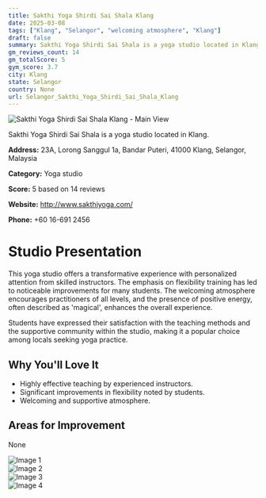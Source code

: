```yaml
---
title: Sakthi Yoga Shirdi Sai Shala Klang
date: 2025-03-08
tags: ["Klang", "Selangor", "welcoming atmosphere", "Klang"]  
draft: false
summary: Sakthi Yoga Shirdi Sai Shala is a yoga studio located in Klang.
gm_reviews_count: 14
gm_totalScore: 5
gym_score: 3.7
city: Klang
state: Selangor
country: None
url: Selangor_Sakthi_Yoga_Shirdi_Sai_Shala_Klang
---
```


<div className="aspect-[16/9] relative my-8">
  <img 
    src="https://lh5.googleusercontent.com/p/AF1QipPmfxv8O06SwwLP29vtIjNP2p3UWOcLqMEPWVNU=w1920-h1080-k-no"
    alt="Sakthi Yoga Shirdi Sai Shala Klang - Main View"
    className="object-cover absolute inset-0 w-full h-full rounded-lg"
  />
</div>

Sakthi Yoga Shirdi Sai Shala is a yoga studio located in Klang.

**Address:** 23A, Lorong Sanggul 1a, Bandar Puteri, 41000 Klang, Selangor, Malaysia

**Category:** Yoga studio

**Score:** 5 based on 14 reviews

**Website:** http://www.sakthiyoga.com/

**Phone:** +60 16-691 2456

# Studio Presentation

This yoga studio offers a transformative experience with personalized attention from skilled instructors. The emphasis on flexibility training has led to noticeable improvements for many students. The welcoming atmosphere encourages practitioners of all levels, and the presence of positive energy, often described as 'magical', enhances the overall experience.

Students have expressed their satisfaction with the teaching methods and the supportive community within the studio, making it a popular choice among locals seeking yoga practice.

## Why You'll Love It

- Highly effective teaching by experienced instructors.
- Significant improvements in flexibility noted by students.
- Welcoming and supportive atmosphere.

## Areas for Improvement

None

<div className="grid grid-cols-1 xl:grid-cols-2 gap-4 my-8">
<div className="aspect-[4/3] relative"><img src="https://lh5.googleusercontent.com/p/AF1QipMaISv0Zh374d8Mwuex81aeXuveuKM1iWMql8mG=w1920-h1080-k-no" alt="Image 1" className="object-cover absolute inset-0 w-full h-full rounded-lg" /></div>
<div className="aspect-[4/3] relative"><img src="https://lh5.googleusercontent.com/p/AF1QipNzyoSCVx0cJ5trGnTGE3VKXyEq9rmjg9XbQ10j=w1920-h1080-k-no" alt="Image 2" className="object-cover absolute inset-0 w-full h-full rounded-lg" /></div>
<div className="aspect-[4/3] relative"><img src="https://lh5.googleusercontent.com/p/AF1QipM9ZgAtouLucDetkBoqssSbzZoC2lsae8FhfoKA=w1920-h1080-k-no" alt="Image 3" className="object-cover absolute inset-0 w-full h-full rounded-lg" /></div>
<div className="aspect-[4/3] relative"><img src="https://lh5.googleusercontent.com/p/AF1QipOUZweUhSu-JD3sZ00P38aPZma7fQzb_OdUORjc=w1920-h1080-k-no" alt="Image 4" className="object-cover absolute inset-0 w-full h-full rounded-lg" /></div>
</div>